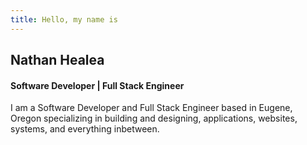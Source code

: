 ```yaml
---
title: Hello, my name is
---
```


## Nathan Healea

#### Software Developer | Full Stack Engineer

I am a Software Developer and Full Stack Engineer based in Eugene, Oregon specializing in building and designing, applications, websites, systems, and everything inbetween.
